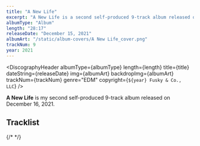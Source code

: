 ```yaml
---
title: "A New Life"
excerpt: "A New Life is a second self-produced 9-track album released on December 16, 2021."
albumType: "Album"
length: "28:17"
releaseDate: "December 15, 2021"
albumArt: "/static/album-covers/A New Life_cover.png"
trackNum: 9
year: 2021
---
```


<SEOHead title={title} description={excerpt} />

<DiscographyHeader
	albumType={albumType}
	length={length}
	title={title}
	dateString={releaseDate}
	img={albumArt}
	backdropImg={albumArt}
	trackNum={trackNum}
	genre="EDM"
	copyright={`${year} Fusky & Co., LLC`}
/>

**A New Life** is my second self-produced 9-track album released on December 16, 2021.

## Tracklist

<TracklistContainer albumLength={length}>
	<TracklistItem
		trackNumber={1}
		title="Intro: A Special Farewell"
		length="1:23"
	/>
	<TracklistItem trackNumber={2} title="Nostalgia" length="2:15" />
	<TracklistItem trackNumber={3} title="Dreaming" length="4:44" />
	<TracklistItem trackNumber={4} title="Eclipse (Extended)" length="3:04" />
	<TracklistItem
		trackNumber={5}
		title="Utopian Dream (Remastered)"
		length="2:33"
	/>
	<TracklistItem
		trackNumber={6}
		title="Sea of Clouds (Extended)"
		length="4:11"
	/>
	<TracklistItem trackNumber={7} title="Timeless" length="3:07" />
	<TracklistItem trackNumber={8} title="Fever Dream (Extended)" length="2:59" />
	<TracklistItem trackNumber={9} title="Good Days" length="3:58" />
</TracklistContainer>

{/* <DiscographyChrono /> */}
